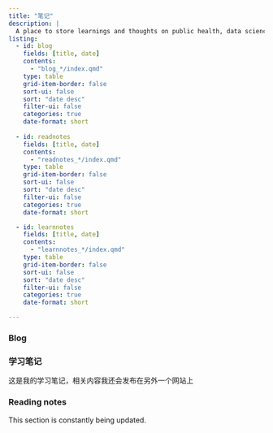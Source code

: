```yaml
---
title: "笔记"
description: |
  A place to store learnings and thoughts on public health, data science and open source development 
listing:
  - id: blog
    fields: [title, date]
    contents: 
      - "blog_*/index.qmd"
    type: table
    grid-item-border: false
    sort-ui: false
    sort: "date desc"
    filter-ui: false
    categories: true
    date-format: short
    
  - id: readnotes
    fields: [title, date]
    contents: 
      - "readnotes_*/index.qmd"
    type: table
    grid-item-border: false
    sort-ui: false
    sort: "date desc"
    filter-ui: false
    categories: true
    date-format: short

  - id: learnnotes
    fields: [title, date]
    contents: 
      - "learnnotes_*/index.qmd"
    type: table
    grid-item-border: false
    sort-ui: false
    sort: "date desc"
    filter-ui: false
    categories: true
    date-format: short

---
```


### Blog

::: {#blog}
:::


### 学习笔记

这是我的学习笔记，相关内容我还会发布在另外一个网站上

::: {#learnnotes}
:::




### Reading notes

This section is constantly being updated.

::: {#readnotes}
:::


